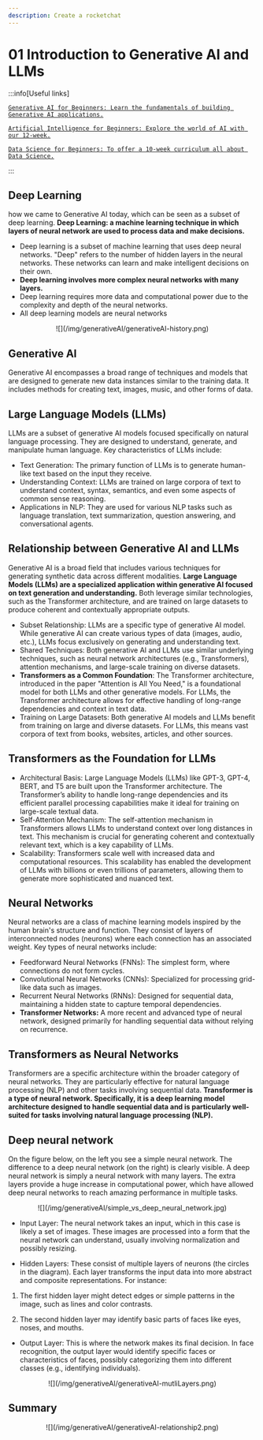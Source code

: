 ```yaml
---
description: Create a rocketchat
---
```


# 01 Introduction to Generative AI and LLMs

:::info[Useful links]

[`Generative AI for Beginners: Learn the fundamentals of building Generative AI applications.`](https://microsoft.github.io/generative-ai-for-beginners/)

[`Artificial Intelligence for Beginners: Explore the world of AI with our 12-week.`](https://microsoft.github.io/AI-For-Beginners/)

[`Data Science for Beginners: To offer a 10-week curriculum all about Data Science.`](https://microsoft.github.io/Data-Science-For-Beginners/)

:::

## Deep Learning
how we came to Generative AI today, which can be seen as a subset of deep learning.
**Deep Learning: a machine learning technique in which layers of neural network are used to process data and make decisions.**
- Deep learning is a subset of machine learning that uses deep neural networks. "Deep" refers to the number of hidden layers in the neural networks. These networks can learn and make intelligent decisions on their own.
- **Deep learning involves more complex neural networks with many layers.**
- Deep learning requires more data and computational power due to the complexity and depth of the neural networks.
- All deep learning models are neural networks

<p align="center">
![](/img/generativeAI/generativeAI-history.png)
</p>

## Generative AI
Generative AI encompasses a broad range of techniques and models that are designed to generate new data instances similar to the training data. It includes methods for creating text, images, music, and other forms of data.

## Large Language Models (LLMs)
LLMs are a subset of generative AI models focused specifically on natural language processing. They are designed to understand, generate, and manipulate human language. Key characteristics of LLMs include:

- Text Generation: The primary function of LLMs is to generate human-like text based on the input they receive.
- Understanding Context: LLMs are trained on large corpora of text to understand context, syntax, semantics, and even some aspects of common sense reasoning.
- Applications in NLP: They are used for various NLP tasks such as language translation, text summarization, question answering, and conversational agents.

## Relationship between Generative AI and LLMs
Generative AI is a broad field that includes various techniques for generating synthetic data across different modalities. **Large Language Models (LLMs) are a specialized application within generative AI focused on text generation and understanding.** Both leverage similar technologies, such as the Transformer architecture, and are trained on large datasets to produce coherent and contextually appropriate outputs.

- Subset Relationship: LLMs are a specific type of generative AI model. While generative AI can create various types of data (images, audio, etc.), LLMs focus exclusively on generating and understanding text.
- Shared Techniques: Both generative AI and LLMs use similar underlying techniques, such as neural network architectures (e.g., Transformers), attention mechanisms, and large-scale training on diverse datasets.
- **Transformers as a Common Foundation**: The Transformer architecture, introduced in the paper "Attention is All You Need," is a foundational model for both LLMs and other generative models. For LLMs, the Transformer architecture allows for effective handling of long-range dependencies and context in text data.
- Training on Large Datasets: Both generative AI models and LLMs benefit from training on large and diverse datasets. For LLMs, this means vast corpora of text from books, websites, articles, and other sources.

## Transformers as the Foundation for LLMs
- Architectural Basis: Large Language Models (LLMs) like GPT-3, GPT-4, BERT, and T5 are built upon the Transformer architecture. The Transformer’s ability to handle long-range dependencies and its efficient parallel processing capabilities make it ideal for training on large-scale textual data.
- Self-Attention Mechanism: The self-attention mechanism in Transformers allows LLMs to understand context over long distances in text. This mechanism is crucial for generating coherent and contextually relevant text, which is a key capability of LLMs.
- Scalability: Transformers scale well with increased data and computational resources. This scalability has enabled the development of LLMs with billions or even trillions of parameters, allowing them to generate more sophisticated and nuanced text.

## Neural Networks
Neural networks are a class of machine learning models inspired by the human brain's structure and function. They consist of layers of interconnected nodes (neurons) where each connection has an associated weight. Key types of neural networks include:

- Feedforward Neural Networks (FNNs): The simplest form, where connections do not form cycles.
- Convolutional Neural Networks (CNNs): Specialized for processing grid-like data such as images.
- Recurrent Neural Networks (RNNs): Designed for sequential data, maintaining a hidden state to capture temporal dependencies.
- **Transformer Networks:** A more recent and advanced type of neural network, designed primarily for handling sequential data without relying on recurrence.

## Transformers as Neural Networks
Transformers are a specific architecture within the broader category of neural networks. They are particularly effective for natural language processing (NLP) and other tasks involving sequential data. 
**Transformer is a type of neural network. Specifically, it is a deep learning model architecture designed to handle sequential data and is particularly well-suited for tasks involving natural language processing (NLP).**

## Deep neural network

On the figure below, on the left you see a simple neural network. The difference to a deep neural network (on the right) is clearly visible. A deep neural network is simply a neural network with many layers.
The extra layers provide a huge increase in computational power, which have allowed deep neural networks to reach amazing performance in multiple tasks.

<p align="center">
![](/img/generativeAI/simple_vs_deep_neural_network.jpg)
</p>

- Input Layer: The neural network takes an input, which in this case is likely a set of images. These images are processed into a form that the neural network can understand, usually involving normalization and possibly resizing.

- Hidden Layers: These consist of multiple layers of neurons (the circles in the diagram). Each layer transforms the input data into more abstract and composite representations. For instance:

1. The first hidden layer might detect edges or simple patterns in the image, such as lines and color contrasts.

2. The second hidden layer may identify basic parts of faces like eyes, noses, and mouths.

- Output Layer: This is where the network makes its final decision. In face recognition, the output layer would identify specific faces or characteristics of faces, possibly categorizing them into different classes (e.g., identifying individuals).

<p align="center">
![](/img/generativeAI/generativeAI-mutliLayers.png)
</p>

## Summary

<p align="center">
![](/img/generativeAI/generativeAI-relationship2.png)
</p>


